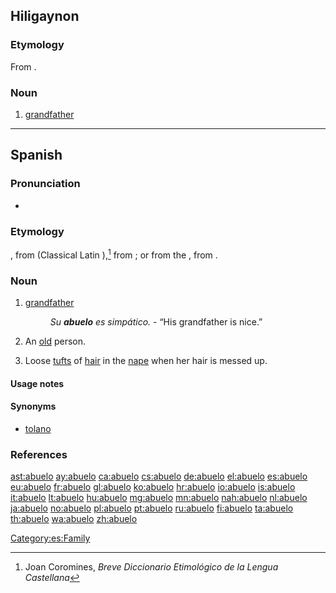 ==Hiligaynon==

===Etymology===
From {{etyl|es|hil}} {{term|abuelo|lang=es}}.

===Noun===
{{hil-noun|abuélo}}

#[[grandfather]]

----

==Spanish==
{{wikipedia|lang=es}}
===Pronunciation===
* {{IPA|/aˈbue.lo/|[äˈβwe̞.lo̞]|[äˈwe̞.lo̞]|[äˈɣwe̞.lo̞]|lang=es}}

===Etymology===
{{unk.|lang=es|title=Possibly}}, from {{etyl|VL.|es}} {{term|aviolus|lang=la}} (Classical Latin {{term|avus|lang=la}}),<ref>Joan Coromines, ''Breve Diccionario Etimológico de la Lengua Castellana''</ref> from {{etyl|ine-pro|es}} {{recons|awos-||grandfather|lang=ine-pro}}; or from the {{etyl|ar|es}} {{term|اّبو|tr=abū|lang=ar}}, from {{etyl|sem-pro|es}} {{recons|ʼab-||father|lang=sem-pro}}.

===Noun===
{{es-noun|m|f=abuela}}

# [[grandfather]]
#: ''Su '''abuelo''' es simpático.'' - “His grandfather is nice.”
# {{colloquial|affectionate|lang=es}} An [[old]] person.
# Loose [[tuft]]s of [[hair]] in the [[nape]] when her hair is messed up.

====Usage notes====
{{es-note-noun-mf}}

====Synonyms====
* {{sense|loose tufts of hair}} [[tolano]]

[[Category:es:Family]]

===References===
<references/>

[[ast:abuelo]]
[[ay:abuelo]]
[[ca:abuelo]]
[[cs:abuelo]]
[[de:abuelo]]
[[el:abuelo]]
[[es:abuelo]]
[[eu:abuelo]]
[[fr:abuelo]]
[[gl:abuelo]]
[[ko:abuelo]]
[[hr:abuelo]]
[[io:abuelo]]
[[is:abuelo]]
[[it:abuelo]]
[[lt:abuelo]]
[[hu:abuelo]]
[[mg:abuelo]]
[[mn:abuelo]]
[[nah:abuelo]]
[[nl:abuelo]]
[[ja:abuelo]]
[[no:abuelo]]
[[pl:abuelo]]
[[pt:abuelo]]
[[ru:abuelo]]
[[fi:abuelo]]
[[ta:abuelo]]
[[th:abuelo]]
[[wa:abuelo]]
[[zh:abuelo]]